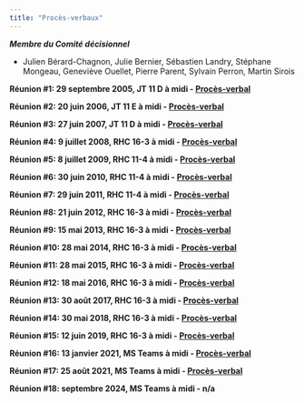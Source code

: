 ```yaml
---
title: "Procès-verbaux"
---
```


***Membre du Comité décisionnel***

-   Julien Bérard-Chagnon, Julie Bernier, Sébastien Landry, Stéphane Mongeau, Geneviève Ouellet, Pierre Parent, Sylvain Perron, Martin Sirois

**Réunion #1: 29 septembre 2005, JT 11 D à midi - [Procès-verbal](https://gehstatcan.github.io/Documentation/Procès%20verbal%202005-09-29.doc)**

**Réunion #2: 20 juin 2006, JT 11 E à midi - [Procès-verbal](https://gehstatcan.github.io/Documentation/Procès%20verbal%202006-06-20.doc)**

**Réunion #3: 27 juin 2007, JT 11 D à midi - [Procès-verbal](https://gehstatcan.github.io/Documentation/Procès%20verbal%202007-06-27.doc)**

**Réunion #4: 9 juillet 2008, RHC 16-3 à midi - [Procès-verbal](https://gehstatcan.github.io/Documentation/Procès%20verbal%202008-07-09.doc)**

**Réunion #5: 8 juillet 2009, RHC 11-4 à midi - [Procès-verbal](https://gehstatcan.github.io/Documentation/Procès%20verbal%202009-07-08.doc)**

**Réunion #6: 30 juin 2010, RHC 11-4 à midi - [Procès-verbal](https://gehstatcan.github.io/Documentation/Procès%20verbal%202010-06-30.doc)**

**Réunion #7: 29 juin 2011, RHC 11-4 à midi - [Procès-verbal](https://gehstatcan.github.io/Documentation/Procès%20verbal%202011-06-29.docx)**

**Réunion #8: 21 juin 2012, RHC 16-3 à midi - [Procès-verbal](https://gehstatcan.github.io/Documentation/Procès%20verbal%202012-06-21.docx)**

**Réunion #9: 15 mai 2013, RHC 16-3 à midi - [Procès-verbal](https://gehstatcan.github.io/Documentation/Procès%20verbal%202013-05-15.docx)**

**Réunion #10: 28 mai 2014, RHC 16-3 à midi - [Procès-verbal](https://gehstatcan.github.io/Documentation/Procès%20verbal%202014-05-28.docx)**

**Réunion #11: 28 mai 2015, RHC 16-3 à midi - [Procès-verbal](https://gehstatcan.github.io/Documentation/Procès%20verbal%202015-05-28.docx)**

**Réunion #12: 18 mai 2016, RHC 16-3 à midi - [Procès-verbal](https://gehstatcan.github.io/Documentation/Procès%20verbal%202016-05-18.docx)**

**Réunion #13: 30 août 2017, RHC 16-3 à midi - [Procès-verbal](https://gehstatcan.github.io/Documentation/Procès%20verbal%202017-08-30.docx)**

**Réunion #14: 30 mai 2018, RHC 16-3 à midi - [Procès-verbal](https://gehstatcan.github.io/Documentation/Procès%20verbal%202018-05-30.docx)**

**Réunion #15: 12 juin 2019, RHC 16-3 à midi - [Procès-verbal](https://gehstatcan.github.io/Documentation/Procès%20verbal%202019-06-12.docx)**

**Réunion #16: 13 janvier 2021, MS Teams à midi - [Procès-verbal](https://gehstatcan.github.io/Documentation/Procès%20verbal%202021-01-13.docx)**

**Réunion #17: 25 août 2021, MS Teams à midi - [Procès-verbal](https://gehstatcan.github.io/Documentation/Procès%20verbal%202021-08-25.docx)**

**Réunion #18: septembre 2024, MS Teams à midi - n/a**
